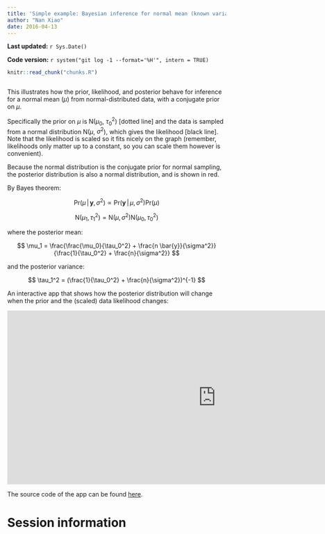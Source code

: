 ```yaml
---
title: 'Simple example: Bayesian inference for normal mean (known variance)'
author: "Nan Xiao"
date: 2016-04-13
---
```

**Last updated:** `r Sys.Date()`

**Code version:** `r system("git log -1 --format='%H'", intern = TRUE)`

```r
knitr::read_chunk("chunks.R")
```

```r
```

This illustrates how the prior, likelihood, and posterior behave for
inference for a normal mean ($\mu$) from normal-distributed data, with
a conjugate prior on $\mu$.

Specifically the prior on $\mu$ is N($\mu_0$, $\tau_0^2$) [dotted line] and
the data is sampled from a normal distribution N($\mu$, $\sigma^2$),
which gives the likelihood [black line]. Note that the likelihood is scaled so
it fits nicely on the graph (remember, likelihoods only
matter up to a constant, so you can scale them however is convenient).

Because the normal distribution is the conjugate prior for normal sampling,
the posterior distribution is also a normal distribution, and is shown in red.

By Bayes theorem:

$$
\text{Pr}(\mu \, | \, \mathbf{y}, \sigma^2) \propto \text{Pr}(\mathbf{y} \, | \, \mu, \sigma^2) \text{Pr}(\mu)
$$

$$
\text{N}(\mu_1, \tau_1^2) = \text{N}(\mu, \sigma^2) \text{N}(\mu_0, \tau_0^2)
$$

where the posterior mean:

$$
\mu_1 = \frac{\frac{\mu_0}{\tau_0^2} + \frac{n \bar{y}}{\sigma^2}}{\frac{1}{\tau_0^2} + \frac{n}{\sigma^2}}
$$

and the posterior variance:

$$
\tau_1^2 = (\frac{1}{\tau_0^2} + \frac{n}{\sigma^2})^{-1}
$$

An interactive app that shows how the posterior distribution will change
when the prior and the (scaled) data likelihood changes:

<div style="text-align: center;"><iframe src="https://nanx.shinyapps.io/conjugate-normal-umkv/" frameborder="0" width="960" height="400"></iframe></div>

The source code of the app can be found [here](https://github.com/road2stat/conjugate-normal-umkv).

# Session information

```r
```
